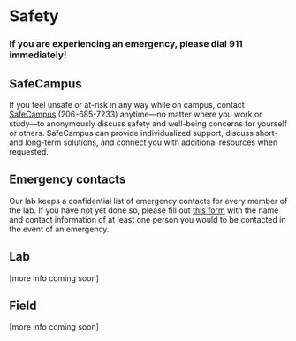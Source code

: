 # Safety

### If you are experiencing an emergency, please dial 911 immediately! {-}  

## SafeCampus

If you feel unsafe or at-risk in any way while on campus, contact [SafeCampus](https://www.washington.edu/safecampus/) (206-685-7233) anytime&ndash;&ndash;no matter where you work or study&ndash;&ndash;to anonymously discuss safety and well-being concerns for yourself or others. SafeCampus can provide individualized support, discuss short- and long-term solutions, and connect you with additional resources when requested. 

## Emergency contacts

Our lab keeps a confidential list of emergency contacts for every member of the lab. If you have not yet done so, please fill out [this form](https://forms.gle/i3Qpvajjh7aK4Gp98) with the name and contact information of at least one person you would to be contacted in the event of an emergency.

## Lab

[more info coming soon]

## Field

[more info coming soon]

